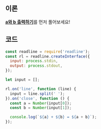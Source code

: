## 이론

[**a와 b 출력하기**](../181951/js)를 먼저 풀어보세요!

## 코드

```js
const readline = require('readline');
const rl = readline.createInterface({
  input: process.stdin,
  output: process.stdout,
});

let input = [];

rl.on('line', function (line) {
  input = line.split(' ');
}).on('close', function () {
  const a = Number(input[0]);
  const b = Number(input[1]);

  console.log(`${a} + ${b} = ${a + b}`);
});
```
